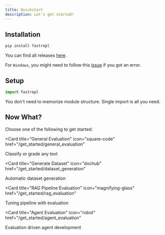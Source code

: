 ```yaml
---
title: Quickstart
description: Let's get started!
---
```


## Installation

```bash
pip install fastrepl
```

You can find all releases [here](https://pypi.org/project/fastrepl).

For `Windows`, you might need to follow this [issue](https://github.com/repllabs/fastrepl/issues/116) if you got an error.

## Setup
```python
import fastrepl
```
You don't need to memorize module structure. Single import is all you need.

## Now What?

Choose one of the following to get started:

<CardGroup>

<Card
  title="General Evaluation"
  icon="square-code"
  href="/get_started/general_evaluation"
>
  Classify or grade any text
</Card>

<Card
  title="Generate Dataset"
  icon="dochub"
  href="/get_started/dataset_generation"
>
  Automatic dataset generation
</Card>

<Card
  title="RAG Pipeline Evaluation"
  icon="magnifying-glass"
  href="/get_started/rag_evaluation"
>
  Tuning pipeline with evaluation
</Card>

<Card
  title="Agent Evaluation"
  icon="robot"
  href="/get_started/agent_evaluation"
>
  Evaluation driven agent development
</Card>

</CardGroup>
